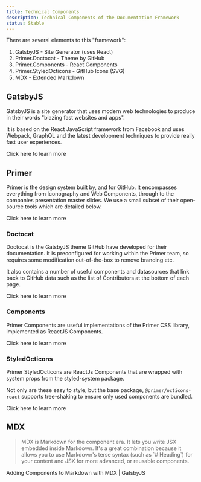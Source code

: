 ```yaml
---
title: Technical Components
description: Technical Components of the Documentation Framework
status: Stable
---
```



There are several elements to this "framework":

1. GatsbyJS - Site Generator (uses React)
1. Primer.Doctocat - Theme by GitHub
1. Primer.Components - React Components
1. Primer.StyledOcticons - GitHub Icons (SVG)
1. MDX - Extended Markdown

## GatsbyJS

GatsbyJS is a site generator that uses modern web technologies to produce in their words "blazing fast websites and apps".

It is based on the React JavaScript framework from Facebook and uses Webpack, GraphQL and the latest development techniques to provide really fast user experiences.

<ExternalLink href="https://gatsbyjs.org">Click here to learn more</ExternalLink>

## Primer

Primer is the design system built by, and for GitHub. It encompasses everything from Iconography and Web Components, through to the companies presentation master slides. We use a small subset of their open-source tools which are detailed below.

<ExternalLink href="https://primer.style">Click here to learn more</ExternalLink>

### Doctocat

Doctocat is the GatsbyJS theme GitHub have developed for their documentation. It is preconfigured for working within the Primer team, so requires some modification out-of-the-box to remove branding etc.

It also contains a number of useful components and datasources that link back to GitHub data such as the list of Contributors at the bottom of each page.

<ExternalLink href="https://primer.style/doctocat">Click here to learn more</ExternalLink>

### Components

Primer Components are useful implementations of the Primer CSS library, implemented as ReactJS Components.

<ExternalLink href="https://primer.style/components">Click here to learn more</ExternalLink>

### StyledOcticons

Primer StyledOcticons are ReactJs Components that are wrapped with system props from the <ExternalLink href="https://styled-system.com">styled-system</ExternalLink> package.

Not only are these easy to style, but the base package, `@primer/octicons-react` supports tree-shaking to ensure only used components are bundled.

<ExternalLink href="https://primer.style/octicons">Click here to learn more</ExternalLink>

## MDX

<Box mb={2}>
<Blockquote cite="https://www.gatsbyjs.org/docs/mdx/" css="margin-bottom: 0">MDX is Markdown for the component era. It lets you write JSX embedded inside Markdown.
It's a great combination because it allows you to use Markdown's terse syntax (such as `# Heading`) for your content and JSX for more advanced, or reusable components.
</Blockquote>

<ExternalLink ml={3} href="https://www.gatsbyjs.org/docs/mdx/">Adding Components to Markdown with MDX | GatsbyJS</ExternalLink>
</Box>
